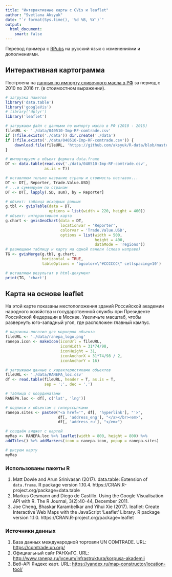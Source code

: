 ```yaml
---
title: "Интерактивные карты с GVis и leaflet"
author: "Svetlana Aksyuk"
date: "`r format(Sys.time(), '%d %B, %Y')`"
output:
  html_document:
    smart: false
---
```


Перевод примера с [RPubs](http://rpubs.com/gallery/googleVis) на русский язык с изменениями и дополнениями.  

## Интерактивная картограмма  
Построена на [данных по импорту сливочного масла в РФ](https://github.com/aksyuk/R-data/blob/master/COMTRADE/CodeBook_040510-Imp-RF-comtrade.md) за период с 2010 по 2016 гг. (в стоимостном выражении).  

```r
# загрузка пакетов
library('data.table')
library('googleVis')
# library('dplyr')
library('leaflet')

# загружаем файл с данными по импорту масла в РФ (2010 - 2015)
fileURL <- './data/040510-Imp-RF-comtrade.csv'
if (!file.exists('./data')) dir.create('./data')
if (!file.exists('./data/040510-Imp-RF-comtrade.csv')) {
    download.file(fileURL, 'https://github.com/aksyuk/R-data/blob/master/COMTRADE/040510-Imp-RF-comtrade.csv')
}

# импортируем в объект формата data.frame
DT <- data.table(read.csv('./data/040510-Imp-RF-comtrade.csv', 
                 as.is = T))

# оставляем только название страны и стоимость поставок...
DT <- DT[, Reporter, Trade.Value.USD]
# ...и суммируем по странам
DT <- DT[, lapply(.SD, sum), by = Reporter]

# объект: таблица исходных данных
g.tbl <- gvisTable(data = DT, 
                   options = list(width = 220, height = 400))
# объект: интерактивная карта
g.chart <- gvisGeoChart(data = DT, 
                        locationvar = 'Reporter', 
                        colorvar = 'Trade.Value.USD', 
                        options = list(width = 500, 
                                       height = 400, 
                                       dataMode = 'regions'))
# размещаем таблицу и карту на одной панели (слева направо)
TG <- gvisMerge(g.tbl, g.chart, 
                horizontal = TRUE, 
                tableOptions = 'bgcolor=\"#CCCCCC\" cellspacing=10')

# вставляем результат в html-документ
print(TG, 'chart')
```

## Карта на основе leaflet  
На этой карте показаны местоположения зданий Российской академии народного хозяйства и государственной службы при Президенте Российской Федерации в Москве. Увеличьте масштаб, чтобы развернуть юго-западный угол, где расположен главный кампус.   

```r
# картинка-логотип для маркеров объекта
fileURL <- './data/ranepa_logo.png'
ranepa.icon <- makeIcon(iconUrl = fileURL, 
                        iconWidth = 31*74/98,
                        iconHeight = 31,
                        iconAnchorX = 31*74/98 / 2,
                        iconAnchorY = 16)

# загружаем данные с характеристиками объектов
fileURL <- './data/RANEPA_loc.csv'
df <- read.table(fileURL, header = T, as.is = T, 
                 sep = ';', dec = ',')

# таблица с координатами
RANEPA.loc <- df[, c('lat', 'lng')]

# подписи к объектам с гиперссылками
ranepa.sites <- paste0("<a href='", df[, 'hyperlink'], "'>", 
                       df[, 'address_eng'], "</a></br><em>", 
                       df[, 'address_ru'], "</em>")

# создаём виджет с картой
myMap <- RANEPA.loc %>% leaflet(width = 800, height = 800) %>% 
addTiles() %>% addMarkers(icon = ranepa.icon, popup = ranepa.sites)

# рисуем карту
myMap
```

### Использованы пакеты R  
<!-- ссылки получены функцией citation('имя_пакета')-->
  
1. Matt Dowle and Arun Srinivasan (2017). data.table: Extension of `data.frame`. R package version 1.10.4. https://CRAN.R-project.org/package=data.table  
1. Markus Gesmann and Diego de Castillo. Using the Google Visualisation API with R. The R Journal, 3(2):40-44, December 2011.  
1. Joe Cheng, Bhaskar Karambelkar and Yihui Xie (2017). leaflet: Create Interactive Web Maps with the JavaScript 'Leaflet' Library. R
package version 1.1.0. https://CRAN.R-project.org/package=leaflet  

### Источники данных   

1. База данных международной торговли UN COMTRADE. URL: [https://comtrade.un.org/](https://comtrade.un.org/)    
1. Официальный сайт РАНХиГС. URL: [http://www.ranepa.ru/lyceum/infrastruktura/korpusa-akademii](http://www.ranepa.ru/lyceum/infrastruktura/korpusa-akademii)  
1. Веб-API Яндекс карт. URL: [https://yandex.ru/map-constructor/location-tool/](https://yandex.ru/map-constructor/location-tool/])  
